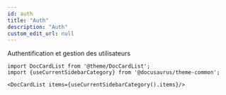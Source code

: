 ---
id: auth
title: "Auth"
description: "Auth"
custom_edit_url: null
---



Authentification et gestion des utilisateurs



```mdx-code-block
import DocCardList from '@theme/DocCardList';
import {useCurrentSidebarCategory} from '@docusaurus/theme-common';

<DocCardList items={useCurrentSidebarCategory().items}/>
```
      